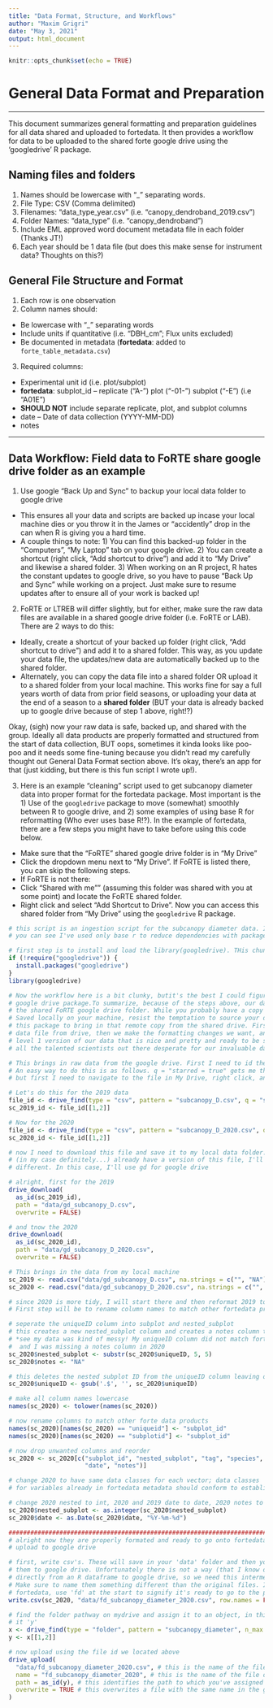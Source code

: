 ```yaml
---
title: "Data Format, Structure, and Workflows"
author: "Maxim Grigri"
date: "May 3, 2021"
output: html_document
---
```


```r
knitr::opts_chunk$set(echo = TRUE)
```

# General Data Format and Preparation

***

This document summarizes general formatting and preparation guidelines for all data
shared and uploaded to fortedata. It then provides a workflow for data to be uploaded 
to the shared forte google drive using the 'googledrive' R package.

## Naming files and folders

1. Names should be lowercase with "_" separating words.
2. File Type: CSV (Comma delimited)
3. Filenames: "data_type_year.csv" (i.e. "canopy_dendroband_2019.csv")
4. Folder Names: "data_type" (i.e. "canopy_dendroband")
5. Include EML approved word document metadata file in each folder (Thanks JT!)
5. Each year should be 1 data file (but does this make sense for instrument data? Thoughts on this?)

## General File Structure and Format

1. Each row is one observation
2. Column names should:
  + Be lowercase with "_" separating words 
  + Include units if quantitative (i.e. "DBH_cm"; Flux units excluded)
  + Be documented in metadata (**fortedata**: added to `forte_table_metadata.csv`) 
3. Required columns:
  + Experimental unit id (i.e. plot/subplot)
  + **fortedata**: subplot_id -- replicate ("A-") plot ("-01-") subplot ("-E") (i.e   "A01E")
  + **SHOULD NOT** include separate replicate, plot, and subplot columns
  + date -- Date of data collection (YYYY-MM-DD)
  + notes

***

## Data Workflow: Field data to FoRTE share google drive folder as an example

1. Use google "Back Up and Sync" to backup your local data folder to google drive 
  + This ensures all your data and scripts are backed up incase your local machine dies
  or you throw it in the James or "accidently" drop in the can when R is giving you a hard time.
  + A couple things to note: 1) You can find this backed-up folder in the "Computers", "My Laptop"
  tab on your google drive. 2) You can create a shortcut (right click, "Add shortcut to drive") and add 
  it to "My Drive" and likewise a shared folder. 3) When working on an R project, R hates the constant updates to google drive, so you have to pause "Back Up and Sync" while working on a project. Just make sure to resume updates after to ensure all of your work is backed up!  
2. FoRTE or LTREB will differ slightly, but for either, make sure the raw data files are available in
  a shared google drive folder (i.e. FoRTE or LAB). There are 2 ways to do this:
  + Ideally, create a shortcut of your backed up folder (right click, "Add shortcut to drive") and add it to a shared folder. This way, as you update your data file, the updates/new data are automatically backed up to the shared folder. 
  + Alternately, you can copy the data file into a shared folder OR upload it to a shared folder from your     local machine. This works fine for say a full years worth of data from prior field seasons, or uploading     your data at the end of a season to a **shared folder** (BUT your data is already backed up to google drive because of step 1 above, right!?)  
  
Okay, (sigh) now your raw data is safe, backed up, and shared with the group. Ideally all data products are properly formatted and structured from the start of data collection, BUT oops, sometimes it kinda looks like poo-poo and it needs some fine-tuning because you didn't read my carefully thought out General Data Format section above. It's okay, there's an app for that (just kidding, but there is this fun script I wrote up!). 

3. Here is an example "cleaning" script used to get subcanopy diameter data into proper format for the fortedata package. Most important is the 1) Use of the `googledrive` package to move (somewhat) smoothly between R to google drive, and 2) some examples of using base R for reformatting (Who ever uses base R!?). In the example of fortedata, there are a few steps you might have to take before using this code below.

  + Make sure that the "FoRTE" shared google drive folder is in "My Drive"
  + Click the dropdown menu next to "My Drive". If FoRTE is listed there, you can skip the following steps.
  + If FoRTE is not there:
  + Click "Shared with me"" (assuming this folder was shared with you at some point) and locate the FoRTE shared folder.
  + Right click and select "Add Shortcut to Drive". Now you can access this shared folder from "My Drive" using the `googledrive` R package.

```r
# this script is an ingestion script for the subcanopy diameter data. In this example, 
# you can see I've used only base r to reduce dependencies with packages like dplyr

# first step is to install and load the library(googledrive). THis chunk should do that for ya!
if (!require("googledrive")) {
  install.packages("googledrive")
}
library(googledrive)

# Now the workflow here is a bit clunky, butit's the best I could figure out using the
# google drive package.To summarize, because of the steps above, our data is good and backed up to 
# the shared FoRTE google drive folder. While you probably have a copy of the raw data file
# Saved locally on your machine, resist the temptation to source your data locally and use 
# this package to bring in that remote copy from the shared drive. First, we download the raw
# data file from drive, then we make the formatting changes we want, and last we upload a new 
# level 1 version of our data that is nice and pretty and ready to be shared and used by 
# all the talented scientists out there desperate for our invaluable data. 

# This brings in raw data from the google drive. First I need to id the files I want.
# An easy way to do this is as follows. q = "starred = true" gets me the file I want quickly,
# but first I need to navigate to the file in My Drive, right click, and select "Add to Starred"

# Let's do this for the 2019 data 
file_id <- drive_find(type = "csv", pattern = "subcanopy_D.csv", q = "starred = true")
sc_2019_id <- file_id[[1,2]]

# Now for the 2020
file_id <- drive_find(type = "csv", pattern = "subcanopy_D_2020.csv", q = "starred = true")
sc_2020_id <- file_id[[1,2]]

# now I need to download this file and save it to my local data folder. Since I probably 
# (in my case definitely...) already have a version of this file, I'll name it something
# different. In this case, I'll use gd for google drive

# alright, first for the 2019
drive_download(
  as_id(sc_2019_id), 
  path = "data/gd_subcanopy_D.csv",
  overwrite = FALSE)

# and tnow the 2020
drive_download(
  as_id(sc_2020_id), 
  path = "data/gd_subcanopy_D_2020.csv",
  overwrite = FALSE)

# This brings in the data from my local machine
sc_2019 <- read.csv("data/gd_subcanopy_D.csv", na.strings = c("", "NA"))
sc_2020 <- read.csv("data/gd_subcanopy_D_2020.csv", na.strings = c("", "NA"))

# since 2020 is more tidy, I will start there and then reformat 2019 to match it 
# First step will be to rename column names to match other fortedata products 

# seperate the uniqueID column into subplot and nested_subplot
# this creates a new nested_subplot column and creates a notes column to match 2019
# *see my data was kind of messy! My uniqueID column did not match fortedata requirements
#  and I was missing a notes column in 2020
sc_2020$nested_subplot <- substr(sc_2020$uniqueID, 5, 5)
sc_2020$notes <- "NA"

# this deletes the nested subplot ID from the uniqueID column leaving only the subplot_id
sc_2020$uniqueID <- gsub('.$', '', sc_2020$uniqueID)

# make all column names lowercase 
names(sc_2020) <- tolower(names(sc_2020))

# now rename columns to match other forte data products
names(sc_2020)[names(sc_2020) == "uniqueid"] <- "subplot_id"
names(sc_2020)[names(sc_2020) == "subplotid"] <- "subplot_id"

# now drop unwanted columns and reorder 
sc_2020 <- sc_2020[c("subplot_id", "nested_subplot", "tag", "species", "dbh_mm", 
                     "date", "notes")]

# change 2020 to have same data classes for each vector; data classes 
# for variables already in fortedata metadata should conform to established classes 

# change 2020 nested to int, 2020 and 2019 date to date, 2020 notes to character
sc_2020$nested_subplot <- as.integer(sc_2020$nested_subplot)
sc_2020$date <- as.Date(sc_2020$date, "%Y-%m-%d")

#####################################################################################
# alright now they are properly formated and ready to go onto fortedata. 
# upload to google drive 

# first, write csv's. These will save in your 'data' folder and then you will upload
# them to google drive. Unfortunately there is not a way (that I know of...) to move
# directly from an R dataframe to google drive, so we need this intermediate step.
# Make sure to name them something different than the original files. In the case of 
# fortedata, use 'fd' at the start to signify it's ready to go to the package
write.csv(sc_2020, "data/fd_subcanopy_diameter_2020.csv", row.names = FALSE)

# find the folder pathway on mydrive and assign it to an object, in this case I called
# it 'y'
x <- drive_find(type = "folder", pattern = "subcanopy_diameter", n_max = 6)
y <- x[[1,2]]

# now upload using the file id we located above 
drive_upload(
  "data/fd_subcanopy_diameter_2020.csv", # this is the name of the file on your machine 
  name = "fd_subcanopy_diameter_2020", # this is the name of the file on googledrive
  path = as_id(y), # this identifies the path to which you've assigned the letter 'y'
  overwrite = TRUE # this overwrites a file with the same name in the googledrive
)

```